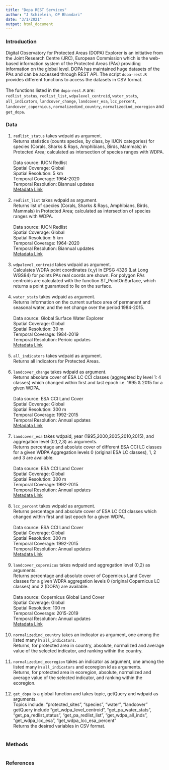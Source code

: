 ---
title: "Dopa REST Services"
author: "J Schielein, OP Bhandari"
date: "3/1/2021"
output: html_document
---

### Introduction

Digital Observatory for Protected Areas (DOPA) Explorer is an initiative from the Joint Research Centre (JRC), European Commission which is the web-based information system of the Protected Areas (PAs) providing information on the global level. DOPA has maintained huge datasets of the PAs and can be accessed through REST API. The script `dopa-rest.R` provides different functions to access the datasets in CSV format. 
<br />
<br />
The functions listed in the `dopa-rest.R` are:<br />
`redlist_status`, `redlist_list`, `wdpalevel_centroid`, `water_stats`, `all_indicators`, `landcover_change`,  `landcover_esa`,  `lcc_percent`,  `landcover_copernicus`, `normalizedind_country`, `normalizedind_ecoregion` and `get_dopa`.


### Data

1. `redlist_status` takes wdpaid as argument.<br /> 
    Returns statistics (counts species, by class, by IUCN categories) for species (Corals, Sharks & Rays, Amphibians,     Birds, Mammals) in Protected Area; calculated as intersection of species ranges with WDPA.
<br />
<br />
    Data source: IUCN Redlist <br />
    Spatial Coverage: Global <br />
    Spatial Resolution: 5 km <br />
    Temporal Coverage: 1964-2020 <br />
    Temporal Resolution: Biannual updates <br />
    [Metadata Link]("http://cmsdocs.s3.amazonaws.com/RedListGuidelines.pdf") 
<br />
<br />
2. `redlist_list` takes wdpaid as argument.<br /> 
    Returns list of species (Corals, Sharks & Rays, Amphibians, Birds, Mammals) in Protected Area; calculated as intersection of species ranges with WDPA.
<br />
<br />
    Data source: IUCN Redlist <br />
    Spatial Coverage: Global <br />
    Spatial Resolution: 5 km <br />
    Temporal Coverage: 1964-2020 <br />
    Temporal Resolution: Biannual updates <br />
    [Metadata Link]("http://cmsdocs.s3.amazonaws.com/RedListGuidelines.pdf")
<br />
<br />
3. `wdpalevel_centroid` takes wdpaid as argument. <br />
    Calculates WDPA point coordinates (x,y) in EPSG 4326 (Lat Long WGS84) for points PAs real coords are shown. For polygon PAs centroids are calculated with the function ST_PointOnSurface,     which returns a point guaranteed to lie on the surface.
<br />
<br />
4. `water_stats` takes wdpaid as argument.<br /> 
    Returns information on the current surface area of permanent and seasonal water, and the net change over the period 1984-2015.
<br />
<br />
    Data source: Global Surface Water Explorer <br />
    Spatial Coverage:  Global <br />
    Spatial Resolution: 30 m <br />
    Temporal Coverage: 1984-2019 <br />
    Temporal Resolution: Perioic updates  <br />
    [Metadata Link]("https://storage.cloud.google.com/global-surface-water/downloads_ancillary/DataUsersGuidev2019.pdf")
<br />
<br />
5. `all_indicators` takes wdpaid as argument.<br /> 
    Returns all indicators for Protected Areas.
<br />
<br />
6. `landcover_change` takes wdpaid as argument.<br /> 
    Returns absolute cover of ESA LC CCI classes (aggregated by level 1: 4 classes) which changed within first and last epoch i.e. 1995 & 2015 for a given WDPA.
<br />
<br />
    Data source: ESA CCI Land Cover <br />
    Spatial Coverage:  Global <br />
    Spatial Resolution: 300 m <br />
    Temporal Coverage: 1992-2015 <br />
    Temporal Resolution: Annual updates  <br />
    [Metadata Link]("http://maps.elie.ucl.ac.be/CCI/viewer/download/ESACCI-LC-Ph2-PUGv2_2.0.pdf")
<br />
<br />
7. `landcover_esa` takes wdpaid, year (1995,2000,2005,2010,2015), and aggregation level (0,1,2,3) as arguments.<br /> 
    Returns percentage and absolute cover of different ESA CCI LC classes for a given WDPA Aggregation levels 0 (original ESA LC classes), 1, 2 and 3 are available.
<br />
<br />
    Data source: ESA CCI Land Cover <br />
    Spatial Coverage:  Global <br />
    Spatial Resolution: 300 m <br />
    Temporal Coverage: 1992-2015 <br />
    Temporal Resolution: Annual updates  <br />
    [Metadata Link]("http://maps.elie.ucl.ac.be/CCI/viewer/download/ESACCI-LC-Ph2-PUGv2_2.0.pdf") 
<br />
<br />
8. `lcc_percent` takes wdpaid as argument.<br /> 
    Returns percentage and absolute cover of ESA LC CCI classes which changed within first and last epoch for a given WDPA.
<br />
<br />
    Data source: ESA CCI Land Cover <br />
    Spatial Coverage:  Global <br />
    Spatial Resolution: 300 m <br />
    Temporal Coverage: 1992-2015 <br />
    Temporal Resolution: Annual updates  <br />
    [Metadata Link]("http://maps.elie.ucl.ac.be/CCI/viewer/download/ESACCI-LC-Ph2-PUGv2_2.0.pdf") 
<br />
<br />
9. `landcover_copernicus` takes wdpaid and aggregation level (0,2) as arguments.<br /> 
    Returns percentage and absolute cover of Copernicus Land Cover classes for a given WDPA aggregation levels 0 (original Copernicus LC classes) and 2 (DOPA) are available.
<br />
<br />
    Data source: Copernicus Global Land Cover <br />
    Spatial Coverage:  Global <br />
    Spatial Resolution: 100 m <br />
    Temporal Coverage: 2015-2019 <br />
    Temporal Resolution: Annual updates  <br />
    [Metadata Link]("https://lcviewer.vito.be/about")
<br />
<br />
10. `normalizedind_country` takes an indicator as argument, one among the listed many in `all_indicators`.<br /> 
    Returns, for protected area in country, absolute, normalized and average value of the selected indicator, and ranking within the country.
<br />
<br />
11. `normalizedind_ecoregion` takes an indicator as argument, one among the listed many in `all_indicators` and ecoregion id as arguments.<br /> 
    Returns, for protected area in ecoregion, absolute, normalized and average value of the selected indicator, and ranking within the ecoregion.
<br />
<br />
12. `get_dopa` is a global function and takes topic, getQuery and wdpaid as arguments.<br /> 
    Topics include: "protected_sites", "species", "water", "landcover" <br /> 
    getQuery include "get_wdpa_level_centroid", "get_pa_water_stats", "get_pa_redlist_status", "get_pa_redlist_list", "get_wdpa_all_inds", "get_wdpa_lcc_esa", "get_wdpa_lcc_esa_percent"
    <br /> 
    Returns the desired variables in CSV format.
<br />
<br />


### Methods

```{r}

```


### References
